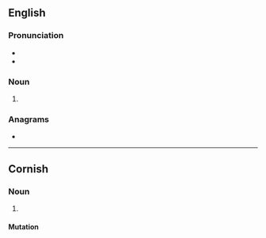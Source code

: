 {{also|Treys}}
==English==

===Pronunciation===
* {{IPA|/tɹeɪz/|lang=en}}
* {{rhymes|eɪz|lang=en}}
{{rfap|lang=en}}

===Noun===
{{head|en|noun plural form}}

# {{plural of|trey|lang=en}}

===Anagrams===
* {{anagrams|en|Strey|Styer|Tyers|resty|tyers|tyres}}

----

==Cornish==

===Noun===
{{head|kw|noun plural form}}

# {{plural of|troos||foot|lang=kw}}

====Mutation====
{{kw mut cons|t|reys}}
